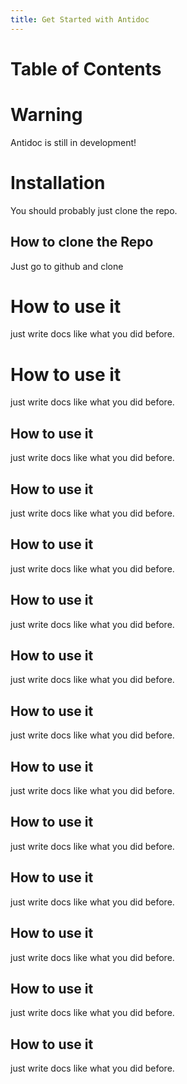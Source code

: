```yaml
---
title: Get Started with Antidoc
---
```


# Table of Contents

# Warning

Antidoc is still in development!

# Installation

You should probably just clone the repo.

## How to clone the Repo

Just go to github and clone

# How to use it

just write docs like what you did before.

# How to use it

just write docs like what you did before.

## How to use it

just write docs like what you did before.

## How to use it

just write docs like what you did before.

## How to use it

just write docs like what you did before.

## How to use it

just write docs like what you did before.

## How to use it

just write docs like what you did before.

## How to use it

just write docs like what you did before.

## How to use it

just write docs like what you did before.

## How to use it

just write docs like what you did before.

## How to use it

just write docs like what you did before.

## How to use it

just write docs like what you did before.

## How to use it

just write docs like what you did before.

## How to use it

just write docs like what you did before.
